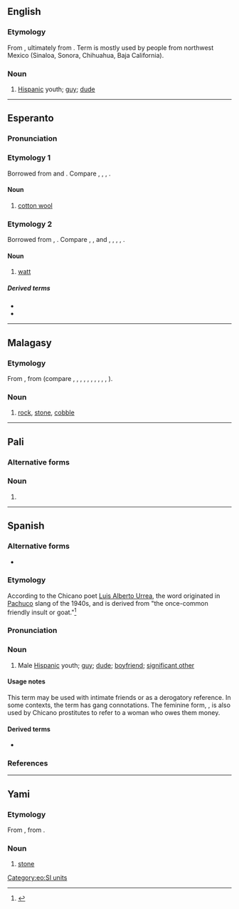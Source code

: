 ==English==

===Etymology===
From {{bor|en|es|vato}}, ultimately from {{m|es|chivato}}. Term is mostly used by people from northwest Mexico (Sinaloa, Sonora, Chihuahua, Baja California).

===Noun===
{{en-noun}}

# {{lb|en|Chicano|slang}} [[Hispanic]] youth; [[guy]]; [[dude]]

----

==Esperanto==
{{wikipedia|vato (kotona)|lang=eo}}

===Pronunciation===
{{eo-IPA}}

===Etymology 1===
Borrowed from {{bor|eo|fr|ouate}} and {{bor|eo|de|Watte}}. Compare {{cog|pl|wata||cotton wool}}, {{cog|ru|вата||cotton wool, glass wool, drugstore cotton}}, {{cog|it|ovatto||cotton wool, wadding}}, {{cog|en|wad||amorphous mass}}.

====Noun====
{{eo-head}}

# [[cotton wool]]

{{Universala Vortaro}}

===Etymology 2===
{{wp|vato (unuo)|lang=eo}}
Borrowed from {{bor|eo|en|watt}}, {{named-after|eo|James Watt|nat=Scottish|occ=engineer|wplink==|nocap=1}}. Compare {{cog|it|-}}, {{cog|pt|-}}, and {{cog|fr|watt}}, {{cog|de|Watt}}, {{cog|yi|וואַט}}, {{cog|pl|wat}}, {{cog|ru|ватт}}.

====Noun====
{{eo-head}}

# [[watt]]
#: {{syn|eo|ŭato|vatto}}

=====Derived terms=====
* {{l|eo|jotavato}}
* {{l|eo|kilovato}}

[[Category:eo:SI units]]

----

==Malagasy==

===Etymology===
From {{inh|mg|poz-pro|*batu}}, from {{inh|mg|map-pro|*batu}} (compare {{cog|ceb|bato}}, {{cog|fj|vatu}}, {{cog|haw|haku}}, {{cog|hil|bato}}, {{cog|ilo|bato}}, {{cog|id|batu}}, {{cog|pam|batu}}, {{cog|ms|batu}}, {{cog|mi|whatu}}, {{cog|su|batu}}, {{cog|tl|bato}}).

===Noun===
{{head|mg|noun}}

# [[rock]], [[stone]], [[cobble]]

----

==Pali==

===Alternative forms===
{{pi-alt}}

===Noun===
{{head|pi|noun form}}

# {{inflection of|pi|vata||nom|s|t=religious duty}}

----

==Spanish==

===Alternative forms===
* {{alter|es|bato|jato}}

===Etymology===
According to the Chicano poet [[w:Luis Alberto Urrea|Luis Alberto Urrea]], the word originated in [[w:Pachuco|Pachuco]] slang of the 1940s, and is derived from "the once-common friendly insult {{m|es|chivato}} or goat."<ref>{{cite-book
|last=Urrea
|first=Luis Alberto
|authorlink=
|coauthors=José Galvez, photographer
|title=Vatos
|publisher=Cinco Puntos Press
|date=2000
|location=El Paso
|pages=
|url=
|doi=
|isbn=0-938317-52-0}}</ref>

===Pronunciation===
{{es-IPA}}

===Noun===
{{es-noun|m|f=vata}}

# {{lb|es|Chicano|slang}} Male [[Hispanic]] youth; [[guy]]; [[dude]]; [[boyfriend]]; [[significant other]]

====Usage notes====
This term may be used with intimate friends or as a derogatory reference. In some contexts, the term has gang connotations. The feminine form, {{m|es|vata}}, is also used by Chicano prostitutes to refer to a woman who owes them money.

====Derived terms====
* {{l|es|vato loco|lit=crazy dude|t=gangster, gangbanger}}

===References===
<references />

----

==Yami==

===Etymology===
From {{inh|tao|poz-pro|*batu}}, from {{inh|tao|map-pro|*batu}}.

===Noun===
{{head|tao|noun}}

# [[stone]]